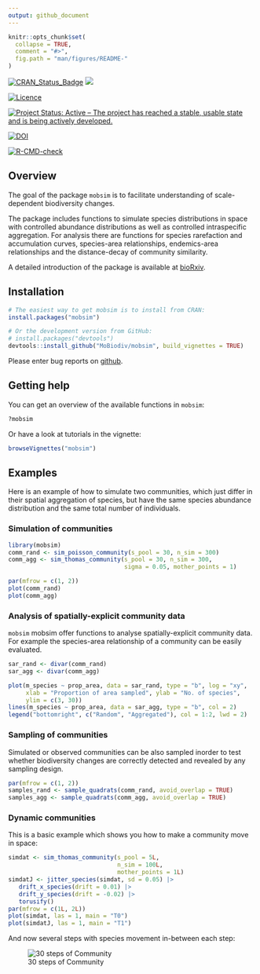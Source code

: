 ```yaml
---
output: github_document
---
```


<!-- README.md is generated from README.Rmd. Please edit that file -->

```r
knitr::opts_chunk$set(
  collapse = TRUE,
  comment = "#>",
  fig.path = "man/figures/README-"
)
```
<!-- badges: start -->
[![CRAN_Status_Badge](http://www.r-pkg.org/badges/version/mobsim)](https://cran.r-project.org/package=mobsim)
[![](http://cranlogs.r-pkg.org/badges/grand-total/mobsim)](https://CRAN.R-project.org/package=mobsim)

[![Licence](https://img.shields.io/badge/licence-GPL--3-blue.svg)](https://www.gnu.org/licenses/gpl-3.0.en.html)

[![Project Status: Active – The project has reached a stable, usable state and is being actively developed.](http://www.repostatus.org/badges/latest/active.svg)](https://www.repostatus.org/)

[![DOI](https://zenodo.org/badge/DOI/10.5281/zenodo.1170472.svg)](https://doi.org/10.5281/zenodo.1170472)

[![R-CMD-check](https://github.com/MoBiodiv/mobsim/actions/workflows/R-CMD-check.yaml/badge.svg)](https://github.com/MoBiodiv/mobsim/actions/workflows/R-CMD-check.yaml)
<!-- badges: end -->


## Overview

The goal of the package `mobsim` is to facilitate understanding of scale-dependent biodiversity changes.

The package includes functions to simulate species distributions in space with controlled abundance distributions as well as controlled intraspecific aggregation. For analysis there are functions for species rarefaction and accumulation curves, species-area relationships, endemics-area relationships and the distance-decay of community similarity.

A detailed introduction of the package is available at 
[bioRxiv](https://www.biorxiv.org/content/10.1101/209502v1).

## Installation

```r
# The easiest way to get mobsim is to install from CRAN:
install.packages("mobsim")

# Or the development version from GitHub:
# install.packages("devtools")
devtools::install_github("MoBiodiv/mobsim", build_vignettes = TRUE)
```

Please enter bug reports on [github](https://github.com/MoBiodiv/mobsim/issues).

## Getting help

You can get an overview of the available functions in `mobsim`:

```r
?mobsim
```

Or have a look at tutorials in the vignette:

```r
browseVignettes("mobsim")
```


## Examples

Here is an example of how to simulate two communities, which just differ in their
spatial aggregation of species, but have the same species abundance distribution
and the same total number of individuals.

### Simulation of communities

```r
library(mobsim)
comm_rand <- sim_poisson_community(s_pool = 30, n_sim = 300)
comm_agg <- sim_thomas_community(s_pool = 30, n_sim = 300,
                                 sigma = 0.05, mother_points = 1)
```
```r
par(mfrow = c(1, 2))
plot(comm_rand)
plot(comm_agg)
```

### Analysis of spatially-explicit community data

`mobsim` mobsim offer functions to analyse spatially-explicit community data.
For example the species-area relationship of a community can be easily evaluated.

```r
sar_rand <- divar(comm_rand)
sar_agg <- divar(comm_agg)
```

```r
plot(m_species ~ prop_area, data = sar_rand, type = "b", log = "xy",
     xlab = "Proportion of area sampled", ylab = "No. of species",
     ylim = c(3, 30))
lines(m_species ~ prop_area, data = sar_agg, type = "b", col = 2)
legend("bottomright", c("Random", "Aggregated"), col = 1:2, lwd = 2)
```

### Sampling of communities

Simulated or observed communities can be also sampled inorder to test whether
biodiversity changes are correctly detected and revealed by any sampling
design.

```r
par(mfrow = c(1, 2))
samples_rand <- sample_quadrats(comm_rand, avoid_overlap = TRUE)
samples_agg <- sample_quadrats(comm_agg, avoid_overlap = TRUE)
```


### Dynamic communities
This is a basic example which shows you how to make a community move in space:

```r
simdat <- sim_thomas_community(s_pool = 5L,
                               n_sim = 100L,
                               mother_points = 1L)
simdatJ <- jitter_species(simdat, sd = 0.05) |> 
   drift_x_species(drift = 0.01) |> 
   drift_y_species(drift = -0.02) |> 
   torusify()
par(mfrow = c(1L, 2L))
plot(simdat, las = 1, main = "T0")
plot(simdatJ, las = 1, main = "T1")
```

And now several steps with species movement in-between each step:

![30 steps of Community](./inst/LNFUA1284L_jittering.gif)




